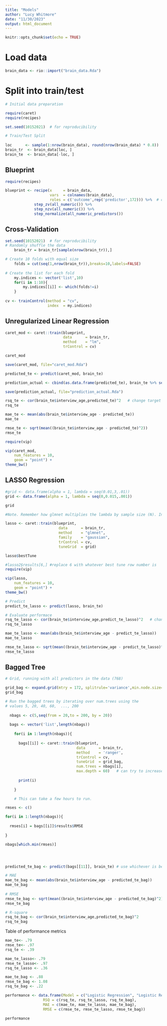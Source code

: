 ```yaml
---
title: "Models"
author: "Lucy Whitmore"
date: "11/30/2023"
output: html_document
---
```


```r
knitr::opts_chunk$set(echo = TRUE)
```
# Load data
```r
brain_data <- rio::import("brain_data.Rda")
```

# Split into train/test
```r
# Initial data preparation

require(caret)
require(recipes)

set.seed(10152021)  # for reproducibility

# Train/Test Split
  
loc      <- sample(1:nrow(brain_data), round(nrow(brain_data) * 0.8))
brain_tr  <- brain_data[loc, ]
brain_te  <- brain_data[-loc, ]

```

## Blueprint 
```r
require(recipes)

blueprint <- recipe(x     = brain_data,
                    vars  = colnames(brain_data),
                    roles = c('outcome',rep('predictor',172))) %>%  # change this
             step_zv(all_numeric()) %>%
             step_nzv(all_numeric()) %>%
             step_normalize(all_numeric_predictors())

```

## Cross-Validation
```r
set.seed(10152021)  # for reproducibility
# Randomly shuffle the data
    brain_tr = brain_tr[sample(nrow(brain_tr)),]

# Create 10 folds with equal size
    folds = cut(seq(1,nrow(brain_tr)),breaks=10,labels=FALSE)
  
# Create the list for each fold 
    my.indices <- vector('list',10)
    for(i in 1:10){
        my.indices[[i]] <- which(folds!=i)
    }
      
cv <- trainControl(method = "cv",
                   index  = my.indices)


```


## Unregularized Linear Regression
```r

caret_mod <- caret::train(blueprint, 
                          data      = brain_tr, 
                          method    = "lm", 
                          trControl = cv)

caret_mod

```

```r
save(caret_mod, file="caret_mod.Rda")

```

```r
predicted_te <- predict(caret_mod, brain_te)

prediction_actual <- cbind(as.data.frame(predicted_te), brain_te %>% select(interview_age))

save(prediction_actual, file="prediction_actual.Rda")

rsq_te <- cor(brain_te$interview_age,predicted_te)^2   # change target
rsq_te

mae_te <- mean(abs(brain_te$interview_age - predicted_te))
mae_te

rmse_te <- sqrt(mean((brain_te$interview_age - predicted_te)^2))
rmse_te

```
```r
require(vip)

vip(caret_mod, 
    num_features = 10, 
    geom = "point") + 
theme_bw()

```


## LASSO Regression

```r
#grid <- data.frame(alpha = 1, lambda = seq(0.01,3,.01)) 
grid <- data.frame(alpha = 1, lambda = seq(0,0.015,.001)) 

grid

#Note. Remember how glmnet multiplies the lambda by sample size (N). In this case, the sample size is 2834. So, for instance a lambda value of 1 would be 2834. You can try larger values and explore, but in this case a max value of 3 for lambda would be more than enough. I don't think it will improve performance beyond this value

lasso <- caret::train(blueprint, 
                        data      = brain_tr, 
                        method    = "glmnet", 
                        family    = "gaussian", 
                        trControl = cv,
                        tuneGrid  = grid)
```

```r
lasso$bestTune

#lasso2$results[6,] #replace 6 with whatever best tune row number is
require(vip)

vip(lasso, 
    num_features = 10, 
    geom = "point") + 
theme_bw()
```

```r
# Predict
predict_te_lasso <- predict(lasso, brain_te)

# Evaluate performace
rsq_te_lasso <- cor(brain_te$interview_age,predict_te_lasso)^2   # change target
rsq_te_lasso

mae_te_lasso <- mean(abs(brain_te$interview_age - predict_te_lasso))
mae_te_lasso

rmse_te_lasso <- sqrt(mean((brain_te$interview_age - predict_te_lasso)^2))
rmse_te_lasso

```

## Bagged Tree
```r
# Grid, running with all predictors in the data (768)

grid_bag <- expand.grid(mtry = 172, splitrule='variance',min.node.size=2)  # change mtry
grid_bag

```

```r
# Run the bagged trees by iterating over num.trees using the 
# values 5, 20, 40, 60,  ..., 200
  
  nbags <- c(5,seq(from = 20,to = 200, by = 20))
    
  bags <- vector('list',length(nbags))
    
    for(i in 1:length(nbags)){
      
      bags[[i]] <- caret::train(blueprint,
                                data      = brain_tr,
                                method    = 'ranger',
                                trControl = cv,
                                tuneGrid  = grid_bag,
                                num.trees = nbags[i],
                                max.depth = 60)   # can try to increase max depth
      
      print(i)
      
    }

    # This can take a few hours to run.

```

```r

rmses <- c()

for(i in 1:length(nbags)){
  
  rmses[i] = bags[[i]]$results$RMSE
  
}

nbags[which.min(rmses)]




predicted_te_bag <- predict(bags[[11]], brain_te) # use whichever is best

# MAE
mae_te_bag <- mean(abs(brain_te$interview_age - predicted_te_bag))
mae_te_bag 
 
# RMSE
rmse_te_bag <- sqrt(mean((brain_te$interview_age - predicted_te_bag)^2))
rmse_te_bag

# R-square
rsq_te_bag <- cor(brain_te$interview_age,predicted_te_bag)^2
rsq_te_bag
```


Table of performance metrics
```r



mae_te<- .79
rmse_te<- .97
rsq_te <- .39

mae_te_lasso<- .79
rmse_te_lasso<- .97
rsq_te_lasso <- .36

mae_te_bag <- .88
rmse_te_bag <- 1.08
rsq_te_bag <- .22

performance <- data.frame(Model = c("Logistic Regression", "Logistic Regression with LASSO Penalty", "Bagged Trees"),
                 RSQ = c(rsq_te, rsq_te_lasso, rsq_te_bag),
                 MAE = c(mae_te, mae_te_lasso, mae_te_bag),
                 RMSE = c(rmse_te, rmse_te_lasso, rmse_te_bag))

performance

```
